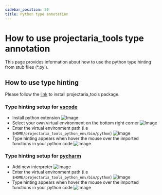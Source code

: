 ```yaml
---
sidebar_position: 50
title: Python type annotation
---
```


# How to use projectaria_tools type annotation

This page provides information about how to use the python type hinting from stub files (*.pyi).

## How to use type hinting
Please follow the [link](/docs/data_utilities/installation/installation_python) to install projectaria_tools package.

### Type hinting setup for [vscode](https://code.visualstudio.com/download)
* Install python extension
![Image](/img/data_utilities/typehinting/install_python_extension.png)
* Select your own virtual environment on the bottom right corner
![Image](/img/data_utilities/typehinting/select_venv.png)
* Enter the virtual environment path (i.e `$HOME/projectaria_tools_python_env/bin/python`)
![Image](/img/data_utilities/typehinting/enter_venv_path.png)
* Type hinting appears when hover the mouse over the imported functions in your python code
![Image](/img/data_utilities/typehinting/vscode_typehinting_example.png)

### Type hinting setup for [pycharm](https://www.jetbrains.com/pycharm/)
* Add new interpreter
![Image](/img/data_utilities/typehinting/pycharm_select_interpreter.png)
* Enter the virtual environment path (i.e `$HOME/projectaria_tools_python_env/bin/python`)
![Image](/img/data_utilities/typehinting/pycharm_enter_interpreter.png)
* Type hinting appears when hover the mouse over the imported functions in your python code
![Image](/img/data_utilities/typehinting/pycharm_typehinting_example.png)
